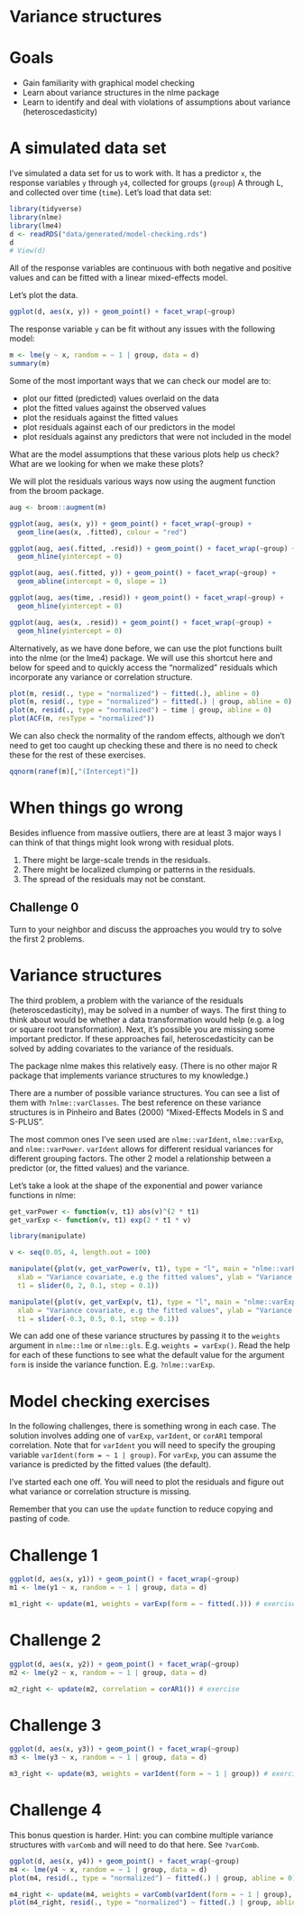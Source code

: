 # Variance structures

# Goals

- Gain familiarity with graphical model checking
- Learn about variance structures in the nlme package
- Learn to identify and deal with violations of assumptions about variance (heteroscedasticity)

# A simulated data set

I've simulated a data set for us to work with. It has a predictor `x`, the response variables `y` through `y4`, collected for groups (`group`) A through L, and collected over time (`time`). Let's load that data set:

```r
library(tidyverse)
library(nlme)
library(lme4)
d <- readRDS("data/generated/model-checking.rds")
d
# View(d)
```

All of the response variables are continuous with both negative and positive values and can be fitted with a linear mixed-effects model.

Let's plot the data.

```r
ggplot(d, aes(x, y)) + geom_point() + facet_wrap(~group)
```

The response variable `y` can be fit without any issues with the following model:

```r
m <- lme(y ~ x, random = ~ 1 | group, data = d)
summary(m)
```

Some of the most important ways that we can check our model are to:

- plot our fitted (predicted) values overlaid on the data
- plot the fitted values against the observed values
- plot the residuals against the fitted values
- plot residuals against each of our predictors in the model
- plot residuals against any predictors that were not included in the model

What are the model assumptions that these various plots help us check? What are we looking for when we make these plots?

We will plot the residuals various ways now using the augment function from the broom package.

```r
aug <- broom::augment(m)

ggplot(aug, aes(x, y)) + geom_point() + facet_wrap(~group) +
  geom_line(aes(x, .fitted), colour = "red")

ggplot(aug, aes(.fitted, .resid)) + geom_point() + facet_wrap(~group) +
  geom_hline(yintercept = 0)

ggplot(aug, aes(.fitted, y)) + geom_point() + facet_wrap(~group) +
  geom_abline(intercept = 0, slope = 1)

ggplot(aug, aes(time, .resid)) + geom_point() + facet_wrap(~group) +
  geom_hline(yintercept = 0)

ggplot(aug, aes(x, .resid)) + geom_point() + facet_wrap(~group) +
  geom_hline(yintercept = 0)
```

Alternatively, as we have done before, we can use the plot functions built into the nlme (or the lme4) package. We will use this shortcut here and below for speed and to quickly access the "normalized" residuals which incorporate any variance or correlation structure.

```r
plot(m, resid(., type = "normalized") ~ fitted(.), abline = 0)
plot(m, resid(., type = "normalized") ~ fitted(.) | group, abline = 0)
plot(m, resid(., type = "normalized") ~ time | group, abline = 0)
plot(ACF(m, resType = "normalized"))
```

We can also check the normality of the random effects, although we don't need to get too caught up checking these and there is no need to check these for the rest of these exercises.

```r
qqnorm(ranef(m)[,"(Intercept)"])
```

# When things go wrong

Besides influence from massive outliers, there are at least 3 major ways I can think of that things might look wrong with residual plots.

1. There might be large-scale trends in the residuals.
2. There might be localized clumping or patterns in the residuals.
3. The spread of the residuals may not be constant.

## Challenge 0

Turn to your neighbor and discuss the approaches you would try to solve the first 2 problems.

# Variance structures

The third problem, a problem with the variance of the residuals (heteroscedasticity), may be solved in a number of ways. The first thing to think about would be whether a data transformation would help (e.g. a log or square root transformation). Next, it's possible you are missing some important predictor. If these approaches fail, heteroscedasticity can be solved by adding covariates to the variance of the residuals.

The package nlme makes this relatively easy. (There is no other major R package that implements variance structures to my knowledge.)

There are a number of possible variance structures. You can see a list of them with `?nlme::varClasses`. The best reference on these variance structures is in Pinheiro and Bates (2000) "Mixed-Effects Models in S and S-PLUS".

The most common ones I've seen used are `nlme::varIdent`, `nlme::varExp`, and `nlme::varPower`. `varIdent` allows for different residual variances for different grouping factors. The other 2 model a relationship between a predictor (or, the fitted values) and the variance.

Let's take a look at the shape of the exponential and power variance functions in nlme:

```r
get_varPower <- function(v, t1) abs(v)^(2 * t1)
get_varExp <- function(v, t1) exp(2 * t1 * v)

library(manipulate)

v <- seq(0.05, 4, length.out = 100)

manipulate({plot(v, get_varPower(v, t1), type = "l", main = "nlme::varPower()", 
  xlab = "Variance covariate, e.g the fitted values", ylab = "Variance multiplier")},
  t1 = slider(0, 2, 0.1, step = 0.1))

manipulate({plot(v, get_varExp(v, t1), type = "l", main = "nlme::varExp()",
  xlab = "Variance covariate, e.g the fitted values", ylab = "Variance multiplier")},
  t1 = slider(-0.3, 0.5, 0.1, step = 0.1))
```

We can add one of these variance structures by passing it to the `weights` argument in `nlme::lme` or `nlme::gls`. E.g. `weights = varExp()`. Read the help for each of these functions to see what the default value for the argument `form` is inside the variance function. E.g. `?nlme::varExp`.

# Model checking exercises

In the following challenges, there is something wrong in each case. The solution involves adding one of `varExp`, `varIdent`, or `corAR1` temporal correlation. Note that for `varIdent` you will need to specify the grouping variable `varIdent(form = ~ 1 | group)`. For `varExp`, you can assume the 
variance is predicted by the fitted values (the default).

I've started each one off. You will need to plot the residuals and figure out what variance or correlation structure is missing.

Remember that you can use the `update` function to reduce copying and pasting of code.

# Challenge 1

```r
ggplot(d, aes(x, y1)) + geom_point() + facet_wrap(~group)
m1 <- lme(y1 ~ x, random = ~ 1 | group, data = d)

m1_right <- update(m1, weights = varExp(form = ~ fitted(.))) # exercise
```

# Challenge 2

```r
ggplot(d, aes(x, y2)) + geom_point() + facet_wrap(~group)
m2 <- lme(y2 ~ x, random = ~ 1 | group, data = d)

m2_right <- update(m2, correlation = corAR1()) # exercise
```

# Challenge 3

```r
ggplot(d, aes(x, y3)) + geom_point() + facet_wrap(~group)
m3 <- lme(y3 ~ x, random = ~ 1 | group, data = d)

m3_right <- update(m3, weights = varIdent(form = ~ 1 | group)) # exercise
```

# Challenge 4

This bonus question is harder. Hint: you can combine multiple variance structures with `varComb` and will need to do that here. See `?varComb`.

```r
ggplot(d, aes(x, y4)) + geom_point() + facet_wrap(~group)
m4 <- lme(y4 ~ x, random = ~ 1 | group, data = d)
plot(m4, resid(., type = "normalized") ~ fitted(.) | group, abline = 0) # exercise

m4_right <- update(m4, weights = varComb(varIdent(form = ~ 1 | group), varExp())) # exercise
plot(m4_right, resid(., type = "normalized") ~ fitted(.) | group, abline = 0) # exercise
```
